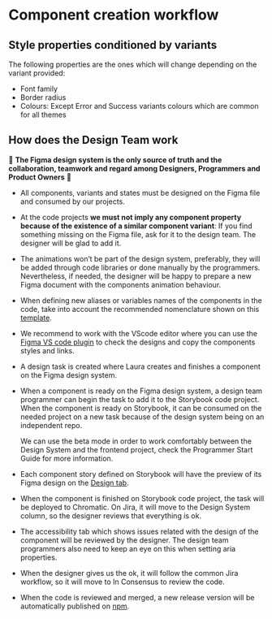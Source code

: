 
<Meta title="Component creation workflow" />

# Component creation workflow

## Style properties conditioned by variants

The following properties are the ones which will change depending on the variant provided:

* Font family
* Border radius
* Colours: Except Error and Success variants colours which are common for all themes

## How does the Design Team work

🌈  <b>The Figma design system is the only source of truth and the collaboration, teamwork and regard among
Designers, Programmers and Product Owners</b> 🌈

* All components, variants and states must be designed on the Figma file and consumed by our projects.

* At the code projects <b>we must not imply any component property because of the
  existence of a similar component variant</b>: If you find something missing on the Figma file, ask for it to the design team.
  The designer will be glad to add it.

* The animations won’t be part of the design system, preferably, they will be added through code libraries or done manually
  by the programmers. Nevertheless, if needed, the designer will be happy to prepare a new Figma document with the components
  animation behaviour.

* When defining new aliases or variables names of the components in the code, take into account the recommended nomenclature
  shown on this [template](https://groupeisagri-my.sharepoint.com/:x:/p/vvalls/EVaZh6_UNHdGqUuulxvTdbIBXuZKUkW1SvF6vPenbkr8AQ?e=rKb81D).

* We recommend to work with the VScode editor where you can use the [Figma VS code plugin](https://marketplace.visualstudio.com/items?itemName=figma.figma-vscode-extension)
  to check the designs and copy the components styles and links.

* A design task is created where Laura creates and finishes a component on the Figma design system.

* When a component is ready on the Figma design system, a design team programmer can begin the task to add it to the Storybook code project.
  When the component is ready on Storybook, it can be consumed on the needed project on a new task because of the
  design system being on an independent repo. 
  
  We can use the beta mode in order to work comfortably between the Design System and the frontend
  project, check the Programmer Start Guide for more information.

* Each component story defined on Storybook will have the preview of its Figma design on the [Design tab](https://storybook.js.org/docs/sharing/design-integrations#view-designs-in-storybook).

* When the component is finished on Storybook code project, the task will be deployed to Chromatic.
  On Jira, it will move to the Design System column, so the designer reviews that everything is ok.

* The accessibility tab which shows issues related with the design of the component will be reviewed by the designer.
  The design team programmers also need to keep an eye on this when setting aria properties.

* When the designer gives us the ok, it will follow the common Jira workflow, so it will move to In Consensus to review the code.

* When the code is reviewed and merged, a new release version will be automatically published on [npm](https://www.npmjs.com/package/agroptima-design-system).
